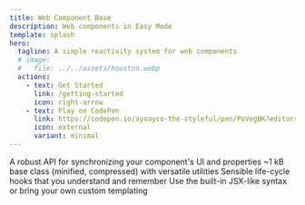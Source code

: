 ```yaml
---
title: Web Component Base
description: Web components in Easy Mode
template: splash
hero:
  tagline: A simple reactivity system for web components
  # image:
  #   file: ../../assets/houston.webp
  actions:
    - text: Get Started
      link: /getting-started
      icon: right-arrow
    - text: Play on CodePen
      link: https://codepen.io/ayoayco-the-styleful/pen/PoVegBK?editors=1010
      icon: external
      variant: minimal
---
```



<CardGrid stagger>
	<Card title="Reactive." icon="rocket">
		A robust API for synchronizing your component's UI and properties
	</Card>
	<Card title="Tiny." icon="add-document">
		~1 kB base class (minified, compressed) with versatile utilities
	</Card>
	<Card title="Easy." icon="heart">
		Sensible life-cycle hooks that you understand and remember
	</Card>
	<Card title="Familiar." icon="open-book">
		Use the built-in JSX-like syntax or bring your own custom templating
	</Card>
</CardGrid>

